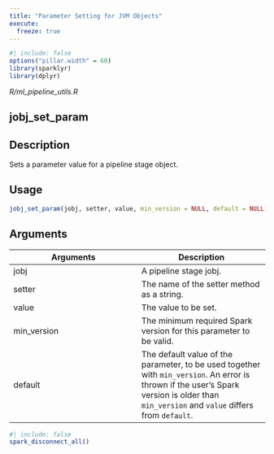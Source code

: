 ```yaml
---
title: "Parameter Setting for JVM Objects"
execute:
  freeze: true
---
```


```r
#| include: false
options("pillar.width" = 60)
library(sparklyr) 
library(dplyr)
```

*R/ml_pipeline_utils.R*

## jobj_set_param

## Description
Sets a parameter value for a pipeline stage object. 


## Usage
```r
jobj_set_param(jobj, setter, value, min_version = NULL, default = NULL) 
```

## Arguments
|Arguments|Description|
|---|---|
| jobj | A pipeline stage jobj. |
| setter | The name of the setter method as a string. |
| value | The value to be set. |
| min_version | The minimum required Spark version for this parameter to be valid. |
| default | The default value of the parameter, to be used together with `min_version`. An error is thrown if the user's Spark version is older than `min_version` and `value` differs from `default`. |








```r
#| include: false
spark_disconnect_all()
```
